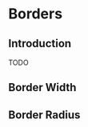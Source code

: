 
<Meta title="Foundations/Borders" />

# Borders

## Introduction
TODO

## Border Width

<Unstyled>
    <section>
        <div style={{display: "flex", gap: "10px", flexWrap: "wrap"}}>
            <div style={{textAlign: "center"}}>
                <div className="border-xs"
                     style={{width: "50px", height: "50px", backgroundColor: "#2563EB"}}></div>
            </div>
            <div style={{textAlign: "center"}}>
                <div className="border-sm"
                     style={{width: "50px", height: "50px", backgroundColor: "#2563EB"}}></div>
            </div>
            <div style={{textAlign: "center"}}>
                <div className="border-md"
                     style={{width: "50px", height: "50px", backgroundColor: "#2563EB"}}></div>
            </div>
            <div style={{textAlign: "center"}}>
                <div className="border-lg"
                     style={{width: "50px", height: "50px", backgroundColor: "#2563EB"}}></div>
            </div>
            <div style={{textAlign: "center"}}>
                <div className="border-xl"
                     style={{width: "50px", height: "50px", backgroundColor: "#2563EB"}}></div>
            </div>
            <div style={{textAlign: "center"}}>
                <div className="border-2xl"
                     style={{width: "50px", height: "50px", backgroundColor: "#2563EB"}}></div>
            </div>
        </div>
    </section>
</Unstyled>

## Border Radius
<Unstyled>
    <section>
        <div style={{display: "flex", gap: "10px"}}>
            <div style={{textAlign: "center"}}>
                <div className="radius-xs"
                     style={{width: "50px", height: "50px", backgroundColor: "#2563EB"}}></div>
            </div>
            <div style={{textAlign: "center"}}>
                <div style={{
                    width: "50px",
                    height: "50px",
                    backgroundColor: "#2563EB",
                    borderRadius: "4px"
                }}></div>
            </div>
            <div style={{textAlign: "center"}}>
                <div style={{
                    width: "50px",
                    height: "50px",
                    backgroundColor: "#2563EB",
                    borderRadius: "6px"
                }}></div>
            </div>
            <div style={{textAlign: "center"}}>
                <div style={{
                    width: "50px",
                    height: "50px",
                    backgroundColor: "#2563EB",
                    borderRadius: "8px"
                }}></div>
            </div>
            <div style={{textAlign: "center"}}>
                <div style={{
                    width: "50px",
                    height: "50px",
                    backgroundColor: "#2563EB",
                    borderRadius: "10px"
                }}></div>
            </div>
            <div style={{textAlign: "center"}}>
                <div style={{
                    width: "50px",
                    height: "50px",
                    backgroundColor: "#2563EB",
                    borderRadius: "12px"
                }}></div>
            </div>
            <div style={{textAlign: "center"}}>
                <div style={{
                    width: "50px",
                    height: "50px",
                    backgroundColor: "#2563EB",
                    borderRadius: "9999px"
                }}></div>
            </div>
        </div>
    </section>
</Unstyled>